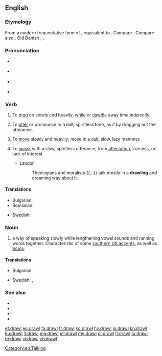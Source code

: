 ==English==

===Etymology===
From a modern frequentative form of {{m|en|draw}}, equivalent to {{suffix|draw|le|lang=en}}. Compare {{l|en|draggle}}. Compare also {{cog|nl|dralen||to drag out, delay, linger, tarry, dawdle}}, Old Danish {{m|da|dravle||to linger, loiter}}, {{cog|is|dralla||to loiter, linger}}.

===Pronunciation===
* {{a|UK}} {{IPA|/dɹɔːl/|lang=en}}
: {{rhymes|ɔːl|lang=en}}
* {{a|US}} {{IPA|/dɹɔl/|lang=en}}
* {{a|cot-caught}} {{IPA|/dɹɑl/|lang=en}}
* {{rfv-pronunciation|lang=en}} {{a|US|paragon}} {{IPA|/dʒɹɑːw/|lang=en}}

===Verb===
{{en-verb|drawls|drawling|drawled|drawled}}

# {{lb|en|transitive}} To [[drag]] on slowly and heavily; [[while]] or [[dawdle]] away time indolently.
# {{lb|en|transitive}} To [[utter]] or pronounce in a dull, spiritless tone, as if by dragging out the utterance.
# {{lb|en|intransitive}} To [[move]] slowly and heavily; move in a dull, slow, lazy mannner.
# {{lb|en|intransitive}} To [[speak]] with a slow, spiritless utterance, from [[affectation]], laziness, or lack of interest.
#* Landor
#*: Theologians and moralists {{...}} talk mostly in a '''drawling''' and dreaming way about it.

====Translations====
{{trans-top|to speak with a drawl}}
* Bulgarian: {{t|bg|говоря провлечено|sc=Cyrl}}
* Romanian: {{t+|ro|tărăgăna}}
{{trans-mid}}
* Swedish: {{t+|sv|sluddra}}
{{trans-bottom}}

===Noun===
{{en-noun}}

# a way of speaking slowly while lengthening vowel sounds and running words together. Characteristic of some [[Wikipedia:Southern American English|southern US accents]], as well as [[Wikipedia:Scots|Scots]].

====Translations====
{{trans-top|way of speaking slowly}}
* Bulgarian: {{t|bg|провлечен говор|sc=Cyrl}}
{{trans-mid}}
* Swedish: {{t|sv|sludder}}, {{t|sv|släpigt tal}}
{{trans-bottom}}

===See also===
* {{l|en|brogue}}
* {{l|en|lilt}}
* {{l|en|lisp}}
* {{l|en|twang}}

[[Category:en:Talking]]

[[et:drawl]]
[[eo:drawl]]
[[fa:drawl]]
[[fr:drawl]]
[[ko:drawl]]
[[hy:drawl]]
[[io:drawl]]
[[kn:drawl]]
[[ku:drawl]]
[[lt:drawl]]
[[mg:drawl]]
[[ml:drawl]]
[[my:drawl]]
[[pl:drawl]]
[[fi:drawl]]
[[ta:drawl]]
[[te:drawl]]
[[vi:drawl]]
[[zh:drawl]]